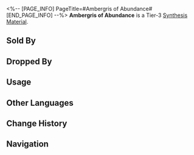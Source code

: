 <%-- [PAGE_INFO]
PageTitle=#Ambergris of Abundance#
[END_PAGE_INFO] --%>
{{Item Infobox
|id          = 182002
|image       = Item Ambergris of Abundance.png{{subst:void|<!--$UPLOAD:<<SpriteOutput/ItemFigures/182002.png>-<Item Ambergris of Abundance.png>-<Item Icons>>-->}}
|type        = Synthesis Material
|invCategory = Other Materials
|rarity      = 3
|effect      = 
|description = Tier 3 Synthesis Material
|source1     = [[Cloudford: Mara-Struck Soldiers or other enemies]]
}}
{{Description|Jelly-like substance that contains the power of Abundance.<br />Firm but not stiff, with notes of fragrance, it fills your heart with hope the moment it touches your fingertip.<br />Do not ask what it's made of.<br /><br />''"It gives you longevity and abundance, dispelling misfortune and illness."''}}
'''Ambergris of Abundance''' is a Tier-3 [[Synthesis Material]].

==Sold By==
{{Shop Availability}}

==Dropped By==
{{Dropped By}}

==Usage==
{{Craft Usage}}

==Other Languages==
{{Other Languages
|en   = Ambergris of Abundance
|zhs  = 丰饶香涎
|zht  = 豐饒香涎
|ja   = 豊穣香液
|ko   = 풍요의 향기
|es   = Ámbar gris de la Abundancia
|fr   = Ambre gris de l'Abondance
|ru   = Амбра Изобилия
|th   = Ambergris of Abundance
|vi   = Dịch Hương Màu Mỡ
|de   = Ambra des Überflusses
|id   = Ambergris of Abundance
|pt   = Âmbar-gris da Abundância
}}

==Change History==
{{Change History|1.0}}

==Navigation==
{{Synthesis Material Navbox}}